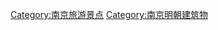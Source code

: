 {{Catnav|頁面分類|各種主題的頁面分類|依中国各省来作的分类|中国各省建筑|江苏建筑|南京建筑}}
{{Catnav|頁面分類|...|元明清|明朝|明朝建築}}

[[Category:南京旅游景点|Category:南京旅游景点]]
[[Category:南京明朝建筑物|Category:南京明朝建筑物]]
